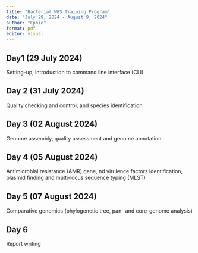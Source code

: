 ```yaml
---
title: "Bacterial WGS Training Program"
date: "July 29, 2024 - August 9, 2024"
author: "Ephie"
format: pdf
editor: visual
---
```


## Day1 (29 July 2024)

Setting-up, introduction to command line interface (CLI).

## Day 2 (31 July 2024)

Quality checking and control, and species identification

## Day 3 (02 August 2024)

Genome assembly, quality assessment and genome annotation

## Day 4 (05 August 2024)

Antimicrobial resistance (AMR) gene, nd virulence factors identification, plasmid finding and multi-locus sequence typing (MLST)

## Day 5 (07 August 2024)

Comparative genomics (phylogenetic tree, pan- and core-genome analysis)

## Day 6

Report writing
